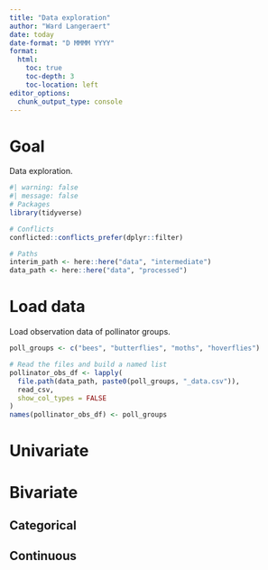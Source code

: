 ```yaml
---
title: "Data exploration"
author: "Ward Langeraert"
date: today
date-format: "D MMMM YYYY"
format:
  html:
    toc: true
    toc-depth: 3
    toc-location: left
editor_options: 
  chunk_output_type: console
---
```


# Goal

Data exploration.

```r
#| warning: false
#| message: false
# Packages
library(tidyverse)

# Conflicts
conflicted::conflicts_prefer(dplyr::filter)

# Paths
interim_path <- here::here("data", "intermediate")
data_path <- here::here("data", "processed")
```

# Load data

Load observation data of pollinator groups.

```r
poll_groups <- c("bees", "butterflies", "moths", "hoverflies")

# Read the files and build a named list
pollinator_obs_df <- lapply(
  file.path(data_path, paste0(poll_groups, "_data.csv")),
  read_csv,
  show_col_types = FALSE
)
names(pollinator_obs_df) <- poll_groups
```

# Univariate

# Bivariate
## Categorical

## Continuous
